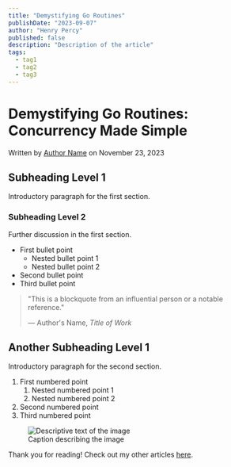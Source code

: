 ```yaml
---
title: "Demystifying Go Routines"
publishDate: "2023-09-07"
author: "Henry Percy"
published: false
description: "Description of the article"
tags:
  - tag1
  - tag2
  - tag3
---
```


# Demystifying Go Routines: Concurrency Made Simple

Written by [Author Name](#) on November 23, 2023

## Subheading Level 1

Introductory paragraph for the first section.

### Subheading Level 2

Further discussion in the first section.

- First bullet point
  - Nested bullet point 1
  - Nested bullet point 2
- Second bullet point
- Third bullet point

> "This is a blockquote from an influential person or a notable reference."
> 
> — Author's Name, *Title of Work*

## Another Subheading Level 1

Introductory paragraph for the second section.

1. First numbered point
   1. Nested numbered point 1
   2. Nested numbered point 2
2. Second numbered point
3. Third numbered point

<figure>
  <img src="https://placedog.net/500" alt="Descriptive text of the image" />
  <figcaption>Caption describing the image</figcaption>
</figure>

Thank you for reading! Check out my other articles [here](/posts).
